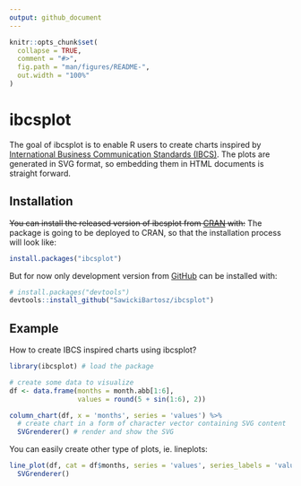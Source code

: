 ```yaml
---
output: github_document
---
```


<!-- README.md is generated from README.Rmd. Please edit that file -->

```r
knitr::opts_chunk$set(
  collapse = TRUE,
  comment = "#>",
  fig.path = "man/figures/README-",
  out.width = "100%"
)
```

# ibcsplot

<!-- badges: start -->
<!-- badges: end -->

The goal of ibcsplot is to enable R users to create charts inspired by [International Business Communication Standards (IBCS)](https://www.ibcs.com/). The plots are generated in SVG format, so embedding them in HTML documents is straight forward. 

## Installation

~~You can install the released version of ibcsplot from [CRAN](https://CRAN.R-project.org) with:~~ The package is going to be deployed to CRAN, so that the installation process will look like:

``` r
install.packages("ibcsplot")
```

But for now only development version from [GitHub](https://github.com/) can be installed with:

``` r
# install.packages("devtools")
devtools::install_github("SawickiBartosz/ibcsplot")
```

## Example

How to create IBCS inspired charts using ibcsplot? 

```r
library(ibcsplot) # load the package

# create some data to visualize
df <- data.frame(months = month.abb[1:6],
                 values = round(5 + sin(1:6), 2))

column_chart(df, x = 'months', series = 'values') %>% 
  # create chart in a form of character vector containing SVG content
  SVGrenderer() # render and show the SVG 
```

You can easily create other type of plots, ie. lineplots:

```r
line_plot(df, cat = df$months, series = 'values', series_labels = 'values') %>% 
  SVGrenderer()
```
